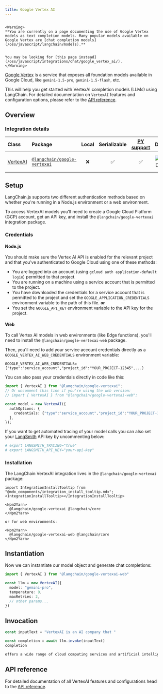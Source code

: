 ```yaml
---
title: Google Vertex AI
---
```


```{=mdx}

<Warning>
**You are currently on a page documenting the use of Google Vertex models as text completion models. Many popular models available on Google Vertex are [chat completion models](/oss/javascript/langchain/models).**


You may be looking for [this page instead](/oss/javascript/integrations/chat/google_vertex_ai/).
</Warning>

```

[Google Vertex](https://cloud.google.com/vertex-ai) is a service that exposes all foundation models available in Google Cloud, like `gemini-1.5-pro`, `gemini-1.5-flash`, etc.

This will help you get started with VertexAI completion models (LLMs) using LangChain. For detailed documentation on `VertexAI` features and configuration options, please refer to the [API reference](https://api.js.langchain.com/classes/langchain_google_vertexai.VertexAI.html).

## Overview

### Integration details

| Class | Package | Local | Serializable | [PY support](https://python.langchain.com/docs/integrations/llms/google_vertex_ai_palm) | Downloads | Version |
| :--- | :--- | :---: | :---: |  :---: | :---: | :---: |
| [VertexAI](https://api.js.langchain.com/classes/langchain_google_vertexai.VertexAI.html) | [`@langchain/google-vertexai`](https://www.npmjs.com/package/@langchain/google-vertexai) | ❌ | ✅ | ✅ | ![NPM - Downloads](https://img.shields.io/npm/dm/@langchain/google-vertexai?style=flat-square&label=%20&) | ![NPM - Version](https://img.shields.io/npm/v/@langchain/google-vertexai?style=flat-square&label=%20&) |

## Setup

LangChain.js supports two different authentication methods based on whether
you're running in a Node.js environment or a web environment.

To access VertexAI models you'll need to create a Google Cloud Platform (GCP) account, get an API key, and install the `@langchain/google-vertexai` integration package.

### Credentials

#### Node.js

You should make sure the Vertex AI API is
enabled for the relevant project and that you've authenticated to
Google Cloud using one of these methods:

- You are logged into an account (using `gcloud auth application-default login`)
  permitted to that project.
- You are running on a machine using a service account that is permitted
  to the project.
- You have downloaded the credentials for a service account that is permitted
  to the project and set the `GOOGLE_APPLICATION_CREDENTIALS` environment
  variable to the path of this file.
  **or**
- You set the `GOOGLE_API_KEY` environment variable to the API key for the project.

#### Web

To call Vertex AI models in web environments (like Edge functions), you'll need to install
the `@langchain/google-vertexai-web` package.

Then, you'll need to add your service account credentials directly as a `GOOGLE_VERTEX_AI_WEB_CREDENTIALS` environment variable:

```
GOOGLE_VERTEX_AI_WEB_CREDENTIALS={"type":"service_account","project_id":"YOUR_PROJECT-12345",...}
```

You can also pass your credentials directly in code like this:

```typescript
import { VertexAI } from "@langchain/google-vertexai";
// Or uncomment this line if you're using the web version:
// import { VertexAI } from "@langchain/google-vertexai-web";

const model = new VertexAI({
  authOptions: {
    credentials: {"type":"service_account","project_id":"YOUR_PROJECT-12345",...},
  },
});
```

If you want to get automated tracing of your model calls you can also set your [LangSmith](https://docs.smith.langchain.com/) API key by uncommenting below:

```bash
# export LANGSMITH_TRACING="true"
# export LANGSMITH_API_KEY="your-api-key"
```

### Installation

The LangChain VertexAI integration lives in the `@langchain/google-vertexai` package:

```{=mdx}
import IntegrationInstallTooltip from "@mdx_components/integration_install_tooltip.mdx";
<IntegrationInstallTooltip></IntegrationInstallTooltip>

<Npm2Yarn>
  @langchain/google-vertexai @langchain/core
</Npm2Yarn>

or for web environments:

<Npm2Yarn>
  @langchain/google-vertexai-web @langchain/core
</Npm2Yarn>

```

## Instantiation

Now we can instantiate our model object and generate chat completions:

```typescript
import { VertexAI } from "@langchain/google-vertexai-web"

const llm = new VertexAI({
  model: "gemini-pro",
  temperature: 0,
  maxRetries: 2,
  // other params...
})
```

## Invocation

```typescript
const inputText = "VertexAI is an AI company that "

const completion = await llm.invoke(inputText)
completion
```

```txt
offers a wide range of cloud computing services and artificial intelligence solutions to businesses and developers worldwide.
```

## API reference

For detailed documentation of all VertexAI features and configurations head to the [API reference](https://api.js.langchain.com/classes/langchain_google_vertexai.VertexAI.html).
